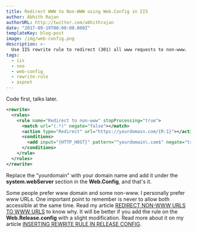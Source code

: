 ```yaml
---
title: Redirect WWW to Non-WWW using Web.Config in IIS
author: Abhith Rajan
authorURL: http://twitter.com/abhithrajan
date: "2017-09-19T00:00:00.000Z"
templateKey: blog-post
image: /img/web-config.png
description: >-
  Use IIS rewrite rule to redirect (301) all www requests to non-www.
tags:
  - iis
  - seo
  - web-config
  - rewrite-rule
  - aspnet
---
```


Code first, talks later.

```xml
<rewrite>
  <rules>
    <rule name="Redirect to non-www" stopProcessing="true">
      <match url="(.*)" negate="false"></match>
      <action type="Redirect" url="https://yourdomain.com/{R:1}"></action>
      <conditions>
        <add input="{HTTP_HOST}" pattern="^yourdomain\.com$" negate="true"></add>
      </conditions>
    </rule>
  </rules>
</rewrite>
```

Replace the "yourdomain" with your domain name and add it under the **system.webServer** section in the **Web.Config**, and that's it.

Some people prefer www domain and some non-www. I personally prefer www URLs. One important point to remember is never to allow both accessible at the same time. Read my article [REDIRECT NON-WWW URLS TO WWW URLS](https://edsonfrainlar.com/post/redirect-non-www-urls-to-www-urls/) to know why. It will be better if you add the rule on the **Web.Release.config** with a slight modification. Read more about it on my article [INSERTING REWRITE RULE IN RELEASE CONFIG](https://edsonfrainlar.com/post/inserting-rewrite-rule-in-release-config/).
